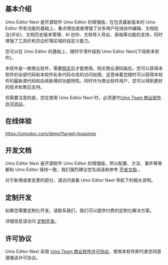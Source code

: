 ## 基本介绍

Umo Editor Next 是开源软件 Umo Editor 的增强版，在包含最新版本的 Umo Editor 所有功能的基础上，重点增加或者增强了对多用户在线协作编辑、文档批注(评论)、文档历史版本管理、AI 创作、文档导入导出、表格等功能的支持，同时增强了工具栏和页边栏等区域的自定义能力。

您可以在 Umo Editor 的基础上，随时平滑升级到 Umo Editor Next(下简称本软件)。

本软件是一款商业软件，需要[购买](https://umodoc.com/business)后才能使用。购买商业源码版后，您可以获得本软件的全部代码和本软件私有代码仓库的访问权限，这意味着您随时可以获得本软件的最新源代码和后续新增的功能特性。同时作为商业软件用户，您可以得到更好的技术和售后支持。

但需要注意的是，您在使用 Umo Editor Next 时，必须遵守[Umo Team 商业软件许可协议](next/license)。

## 在线体验

https://umodoc.com/demo?target=bussines

## 开发文档

Umo Editor Next 是开源软件 Umo Editor 的增强版，所以配置、方法、事件等等都和 Umo Editor 保持一致，我们强烈建议您先阅读和参考 [开发文档](https://editor.umodoc.com/cn/docs) 。

对于新增或者变更的部分，请访问查看 Umo Editor Next 导航下的相关说明。

## 定制开发

如果您需要定制化开发，请联系我们，我们可以提供付费的定制化解决方案。

详细信息请访问 [定制开发](https://editor.umodoc.com/cn/docs/customization)。

## 许可协议

Umo Editor Next 采用 [Umo Team 商业软件许可协议](next/license)，使用本软件即代表您同意遵循该许可协议。
